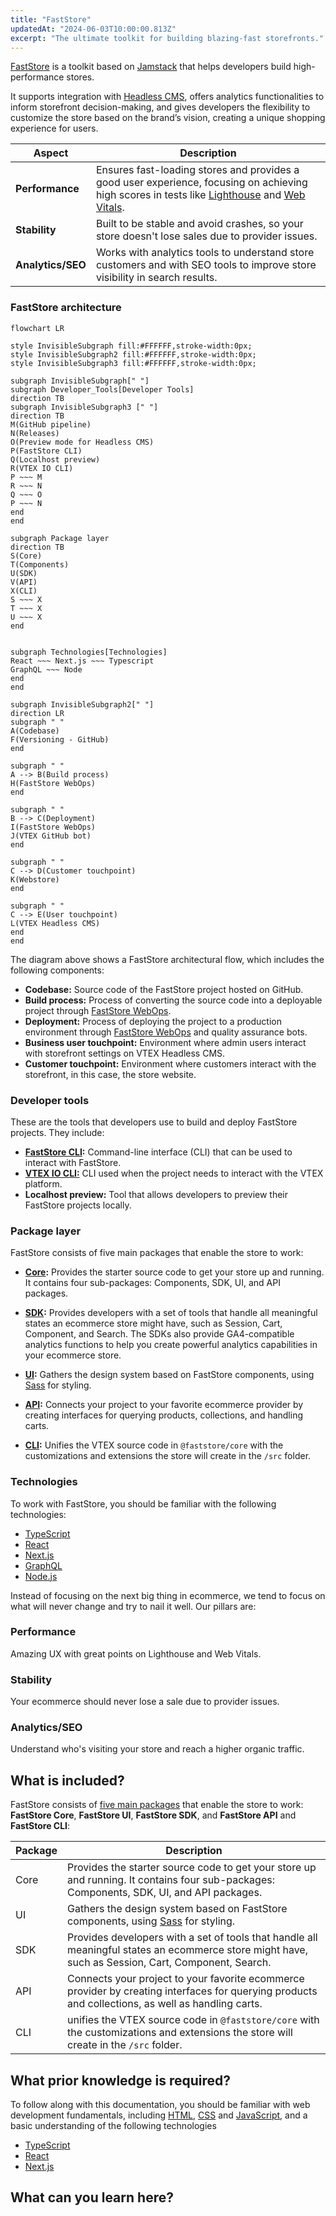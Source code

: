 ```yaml
---
title: "FastStore"
updatedAt: "2024-06-03T10:00:00.813Z"
excerpt: "The ultimate toolkit for building blazing-fast storefronts."
---
```


[FastStore](https://github.com/vtex/faststore) is a toolkit based on [Jamstack](https://jamstack.org/) that helps developers build high-performance stores. 

It supports integration with [Headless CMS](https://developers.vtex.com/docs/guides/faststore/headless-cms-overview), offers analytics functionalities to inform storefront decision-making, and gives developers the flexibility to customize the store based on the brand’s vision, creating a unique shopping experience for users.

| Aspect | Description |
| ------ | ----------- |
| **Performance** | Ensures fast-loading stores and provides a good user experience, focusing on achieving high scores in tests like [Lighthouse](https://developer.chrome.com/docs/lighthouse/overview) and [Web Vitals](https://web.dev/articles/vitals#core-web-vitals).  |
| **Stability** | Built to be stable and avoid crashes, so your store doesn't lose sales due to provider issues.  |
| **Analytics/SEO** | Works with analytics tools to understand store customers and with SEO tools to improve store visibility in search results. |

### FastStore architecture

  ```mermaid
  flowchart LR

  style InvisibleSubgraph fill:#FFFFFF,stroke-width:0px;
  style InvisibleSubgraph2 fill:#FFFFFF,stroke-width:0px;
  style InvisibleSubgraph3 fill:#FFFFFF,stroke-width:0px;

  subgraph InvisibleSubgraph[" "]
  subgraph Developer_Tools[Developer Tools]
  direction TB
  subgraph InvisibleSubgraph3 [" "]
  direction TB
  M(GitHub pipeline)
  N(Releases)
  O(Preview mode for Headless CMS)
  P(FastStore CLI)
  Q(Localhost preview)
  R(VTEX IO CLI)
  P ~~~ M
  R ~~~ N
  Q ~~~ O
  P ~~~ N
  end
  end

  subgraph Package layer
  direction TB
  S(Core)
  T(Components)
  U(SDK)
  V(API)
  X(CLI)
  S ~~~ X
  T ~~~ X
  U ~~~ X
  end


  subgraph Technologies[Technologies]
  React ~~~ Next.js ~~~ Typescript
  GraphQL ~~~ Node
  end
  end

  subgraph InvisibleSubgraph2[" "]
  direction LR
  subgraph " "
  A(Codebase)
  F(Versioning - GitHub)
  end

  subgraph " "
  A --> B(Build process)
  H(FastStore WebOps)
  end

  subgraph " "
  B --> C(Deployment)
  I(FastStore WebOps)
  J(VTEX GitHub bot)
  end

  subgraph " "
  C --> D(Customer touchpoint)
  K(Webstore)
  end

  subgraph " "
  C --> E(User touchpoint)
  L(VTEX Headless CMS)
  end
  end
  ```

The diagram above shows a FastStore architectural flow, which includes the following components:

  - **Codebase:** Source code of the FastStore project hosted on GitHub.
  - **Build process:** Process of converting the source code into a deployable project through [FastStore WebOps](https://developers.vtex.com/docs/guides/faststore/1-onboarding-overview).
  - **Deployment:** Process of deploying the project to a production environment through [FastStore WebOps](https://developers.vtex.com/docs/guides/faststore/1-onboarding-overview) and quality assurance bots.
  - **Business user touchpoint:** Environment where admin users interact with storefront settings on VTEX Headless CMS.
  - **Customer touchpoint:** Environment where customers interact with the storefront, in this case, the store website.

### Developer tools
 
These are the tools that developers use to build and deploy FastStore projects. They include:

  - **[FastStore CLI](https://developers.vtex.com/docs/guides/faststore/getting-started-3-faststore-cli):** Command-line interface (CLI) that can be used to interact with FastStore.
  - **[VTEX IO CLI:](https://developers.vtex.com/docs/guides/vtex-io-documentation-vtex-io-cli-installation-and-command-reference)** CLI used when the project needs to interact with the VTEX platform.
  - **Localhost preview:** Tool that allows developers to preview their FastStore projects locally.

### Package layer

FastStore consists of five main packages that enable the store to work: 

  - **[Core](https://developers.vtex.com/docs/guides/faststore/project-structure-overview#packagejson):** Provides the starter source code to get your store up and running. It contains four sub-packages: Components, SDK, UI, and API packages.

  - **[SDK](https://developers.vtex.com/docs/guides/faststore/project-structure-overview#packagejson):** Provides developers with a set of tools that handle all meaningful states an ecommerce store might have, such as Session, Cart, Component, and Search. The SDKs also provide GA4-compatible analytics functions to help you create powerful analytics capabilities in your ecommerce store.

  - **[UI](https://developers.vtex.com/docs/guides/faststore/components-index):** Gathers the design system based on FastStore components, using [Sass](https://sass-lang.com/) for styling.

  - **[API](https://developers.vtex.com/docs/guides/faststore/faststore-api-overview):** Connects your project to your favorite ecommerce provider by creating interfaces for querying products, collections, and handling carts.

  - **[CLI](https://developers.vtex.com/docs/guides/faststore/getting-started-3-faststore-cli):** Unifies the VTEX source code in `@faststore/core` with the customizations and extensions the store will create in the `/src` folder.

### Technologies

To work with FastStore, you should be familiar with the following technologies:

  - [TypeScript]()
  - [React]()
  - [Next.js]()
  - [GraphQL]()
  - [Node.js]()








Instead of focusing on the next big thing in ecommerce, we tend to focus on what will never change and try to nail it well. Our pillars are:

<Steps>

### Performance

Amazing UX with great points on Lighthouse and Web Vitals.

### Stability

Your ecommerce should never lose a sale due to provider issues.

### Analytics/SEO

Understand who's visiting your store and reach a higher organic traffic.

</Steps>

## What is included?

FastStore consists of [five main packages](https://developers.vtex.com/docs/guides/faststore/project-structure-overview#packagejson) that enable the store to work: **FastStore Core**, **FastStore UI**, **FastStore SDK**, and **FastStore API** and **FastStore CLI**:

| Package | Description |
|---------| ------------|
| Core | Provides the starter source code to get your store up and running. It contains four sub-packages: Components, SDK, UI, and API packages. |
| UI | Gathers the design system based on FastStore components, using [Sass](https://sass-lang.com/) for styling. |
| SDK | Provides developers with a set of tools that handle all meaningful states an ecommerce store might have, such as Session, Cart, Component, Search. |
| API | Connects your project to your favorite ecommerce provider by creating interfaces for querying products and collections, as well as handling carts. |
| CLI | unifies the VTEX source code in `@faststore/core` with the customizations and extensions the store will create in the `/src` folder. |

## What prior knowledge is required?

To follow along with this documentation, you should be familiar with web development fundamentals, including [HTML](https://developer.mozilla.org/en-US/docs/Web/HTML), [CSS](https://developer.mozilla.org/en-US/docs/Web/CSS) and [JavaScript](https://developer.mozilla.org/en-US/docs/Web/JavaScript), and a basic understanding of the following technologies

- [TypeScript](https://www.typescriptlang.org/)
- [React](https://react.dev/)
- [Next.js](https://nextjs.org/)

## What can you learn here?

<Flex>

  <WhatsNextCard
  title="Getting Started"
  description="New to FastStore? Start by creating your first FastStore storefront."
  linkTo="https://developers.vtex.com/docs/guides/faststore/getting-started-overview"
  linkTitle="See more"
  />

  <WhatsNextCard
  title="Themes"
  description="Explore the look-and-feel of your store by using Themes, FastStore CSS stylesheets."
  linkTo="https://developers.vtex.com/docs/guides/faststore/themes-overview"
  linkTitle="See more"
  />

  <WhatsNextCard
  title="UI components"
  description="Enhance your store's features with these components designed to help you quickly implement and customize features in your store."
  linkTo="https://developers.vtex.com/docs/guides/faststore/components-index"
  linkTitle="See more"
  />

  <WhatsNextCard
  title="Headless CMS"
  description="Empower editors to manage web content with the autonomy to create, edit, and publish web content via the VTEX Admin."
  linkTo="https://developers.vtex.com/docs/guides/faststore/headless-cms-overview"
  linkTitle="See more"
  />

  <WhatsNextCard
  title="Customizing sections and components"
  description="Explore new ways to customize your store components with overriding."
  linkTo="https://developers.vtex.com/docs/guides/faststore/building-sections-overview"
  linkTitle="See more"
  />

  <WhatsNextCard
  title="Going live"
  description="Integrate FastStore with VTEX for a seamless customer experience. Connect to VTEX's infrastructure, set up payment gateways, configure   shipping options, and launch your store."
  linkTo="https://developers.vtex.com/docs/guides/faststore/go-live-overview"
  linkTitle="See more"
  />
 
</Flex>
